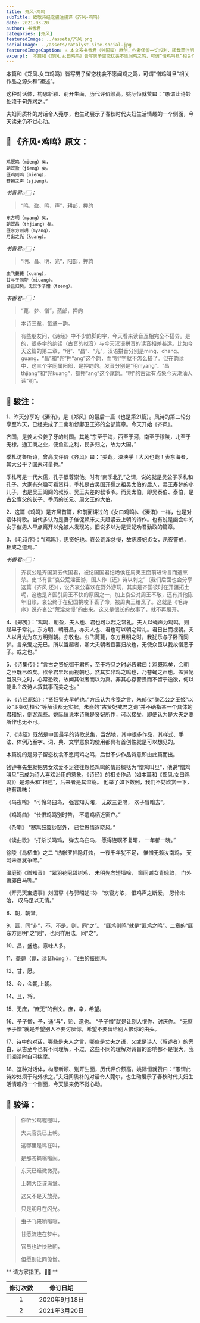 ```yaml
---
title: 齐风∘鸡鸣
subTitle: 致敬诗经之骏注骏译《齐风∘鸡鸣》 
date: 2021-03-20 
author: 书香君
categories: [齐风]
featuredImage: ../assets/齐风.png
socialImage: ../assets/catalyst-site-social.jpg
featuredImageCaption: ⚠️️ 本文系书香君（钟国骏）原创，作者保留一切权利，转载需注明出处。
excerpt:  本篇和《郑风.女曰鸡鸣》皆写男子留恋枕衾不愿闻鸡之鸣，可谓“憎鸡叫旦”相关作品之源头和“祖述”。  这种对话体，构思新颖、别开生面，历代评价颇高。姚际恒就赞曰：“愚谓此诗妙处须于句外求之。”  夫妇间质朴的对话令人莞尔，也生动展示了春秋时代夫妇生活情趣的一个侧面，今天读来仍不觉 
---
```


本篇和《郑风.女曰鸡鸣》皆写男子留恋枕衾不愿闻鸡之鸣，可谓“憎鸡叫旦”相关作品之源头和“祖述”。

这种对话体，构思新颖、别开生面，历代评价颇高。姚际恒就赞曰：“愚谓此诗妙处须于句外求之。”

夫妇间质朴的对话令人莞尔，也生动展示了春秋时代夫妇生活情趣的一个侧面，今天读来仍不觉心动。

## 🌼 《齐风∘鸡鸣》原文：
```

鸡既鸣（mieng）矣，
朝既盈（jieng）矣。
匪鸡则鸣（mieng），
苍蝇之声（sjieng）。

```
*书香君👉🏻：* 

> “鸣、盈、鸣、声”，耕部，押韵

```
东方明（myang）矣，
朝既昌（thjiang）矣。
匪东方则明（myang），
月出之光（kuang）。

```
*书香君👉🏻：* 

> “明、昌、明、光”，阳部，押韵

```
虫飞薨薨（xuəng），
甘与子同梦（miuəng）。
会且归矣，无庶予子憎（tzəng）。

```
*书香君👉🏻：* 

> “薨、梦、憎”，蒸部，押韵

> 本诗三章，每章一韵。

> 有些朋友问，《诗经》中不少韵脚的字，今天看来读音互相完全不搭界。是的，很多字的韵读（古音的拟音）与今天汉语拼音的读音相差甚远。比如今天这篇的第二章，“明”、“昌”、“光”，汉语拼音分别是ming、chang、guang，“昌”和“光”押“ang”这个韵，而“明”字就不怎么搭了。但在韵读中，这三个字同属阳部，是押韵的。发音分别是“明myang”、“昌thjiang”和“光kuang”，都押“ang”这个尾韵。“明”的古读有点象今天潮汕人读“明”。

## 🍁️ 骏注：

1、昨天分享的《溱洧》，是《郑风》的最后一篇（也是第21篇）。风诗的第二轮分享至昨天，已经完成了二南和邶鄘卫王郑的全部篇章。今天开始《齐风》。

齐国，是姜太公姜子牙的封国。其地“东至于海，西至于河，南至于穆陵，北至于无棣。通工商之业，便鱼盐之利，民多归之，故为大国。”

季札访鲁听诗，曾高度评价《齐风》曰：“美哉，泱泱乎！大风也哉！表东海者，其大公乎？国未可量也。”

季札可是一代大儒，孔子很尊崇他。时有“南季北孔”之谓，说的就是吴公子季札和孔子。大家有兴趣可看资料，季札是古吴国开彊之祖吴太伯的后人，吴王寿梦的小儿子，也是吴王阖闾的叔叔、吴王夫差的叔爷爷。而吴太伯，即吴泰伯、泰伯，是古公亶父的长子、季历的长兄、周文王的大伯。

2、这篇《鸡鸣》是齐风首篇，和前面讲过的《女曰鸡鸣》、《溱洧》一样，也是对话体诗歌。当代多认为是妻子催促赖床丈夫赶紧去上朝的诗作。也有说是幽会中的女子催男人早点离开以免被人发现的。旧说多以为是贤妃劝君勤政的篇章。

3、《毛诗序》：“《鸡鸣》，思贤妃也。哀公荒淫怠慢，故陈贤妃贞女，夙夜警戒，相成之道焉。”

*书香君👉🏻：* 

> 齐哀公是齐国第五代国君，被纪国国君纪炀侯在周夷王面前进谗言而遭烹杀。史书有言“哀公荒淫田游，国人作《还》诗以刺之”（我们后面也会分享这篇《齐风.还》），说齐哀公喜欢在野外游玩，其实是齐国彼时在开疆拓土呢，这也是齐国引周王不快的原因之一，加上哀公对周王不敬，还有其他陈年旧账，哀公终于在纪国挑唆下丢了命，被周夷王给烹了。这就是《毛诗序》说齐哀公“荒淫怠慢”的由来。这又是很长的故事了，就不再展开。

4、《郑笺》：“鸡鸣、朝盈，夫人也、君也可以起之常礼。夫人以蝇声为鸡鸣，则起早于常礼。东方明、朝既昌，亦夫人也、君也可以朝之常礼。君日出而视朝。夫人以月光为东方明则朝。亦敬也。虫飞薨薨，东方且明之时，我犹乐与子卧而同梦。言亲爱之无已。所以当起者，卿大夫朝者且罢归故也，无使众臣以我故憎恶于子。戒之也。”

5、《诗集传》：“言古之贤妃御于君所，至于将旦之时必告君曰：鸡既鸣矣，会朝之臣既已盈矣。欲令君早起而视朝也。然其实非鸡之鸣也，乃苍蝇之声也。盖贤妃当夙兴之时，心常恐晚，故闻其似者而以为真。非其心存警畏而不留于逸欲，何以能此？故诗人叙其事而美之也。”

6、《诗经原始》：“贤妇警夫早朝也。”方氏认为序笺之言、朱郁仪“美乙公之王姬”以及“卫姬劝桓公”等解读都无实据，朱熹的“古贤妃戒君之词”并不确指某一个具体的君和妃，倒客观些。姚际恒说本诗就是贤妃所作，可以接受，即便认为是大夫之妻所作也无不可。

7、《诗经》既然是中国最早的诗歌总集，当然地，其中很多作品，其样式、手法、体例乃至字、词、典、文学意象的使用都具有首创性就是可以想见的。

本篇说的是男子留恋枕衾不愿闻鸡之鸣，后世不少作品诗意即由此篇而出。

钱钟书先生就把男女欢爱不足往往怨怪鸡鸣的情形概括为“憎鸡叫旦”，他说“憎鸡叫旦”已成为诗人喜欢沿用的意象，《诗经》的相关作品（如本篇和《郑风.女曰鸡鸣》）是源头和“祖述”，后来者是其滥觞。 他举了如下数例，我们不妨欣赏一下，也有趣味：

《乌夜啼》
“可怜乌臼鸟，
强言知天曙，
无故三更啼，
欢子冒暗去”。

《鸡鸣曲》
“长恨鸡鸣别时苦，
不遣鸡栖近窗户。”

《杂嘲》
“寒鸡鼓翼纱窗外，
已觉恩情逐晓风。”

《读曲歌》
“打杀长鸣鸡，
弹去乌臼鸟，
愿得连暝不复曙，
一年都一晓。”

徐陵《乌栖曲》之二
“绣帐罗帏隐灯烛，
一夜千年犹不足，
惟憎无赖汝南鸡，
天河未落犹争啼。”

温庭筠《赠知音》
“翠羽花冠碧树鸡，
未明先向短墙啼，
窗间谢女青蛾敛，
门外萧郎白马嘶。”

《开元天宝遗事》刘国容《与郭昭述书》
“欢寝方浓，
恨鸡声之断爱，
恩怜未洽，
叹马足以无情。”

8、朝，朝堂。

9、匪，同“非”，不、不是。则，同“之”。
“匪鸡则鸣”就是“匪鸡之鸣”。二章的“匪东方则明”之“则”，也同样用法，同“之”。

10、昌，盛也。意味人多。

11、薨薨（薨，读音hōng ），飞虫的振翅声。

12、甘，愿。

13、会，会朝,上朝。

14、且，将。

15、无庶，“庶无”的倒文。庶，幸，希望。

16、予子憎，予，通“与”，贻、遗也。
“予子憎”就是让别人恨你、讨厌你。
“无庶予子憎”就是希望别人不要讨厌你，希望不要留给别人恨你的由头。

17、诗中的对话，哪些是夫人之言，哪些是丈夫之语，又或是诗人（叙述者）的旁白，从古至今也有不同理解，不过，这些不同的理解对诗旨的影响都不是很大，我们阅读时自可揣摩。

18、这种对话体，构思新颖、别开生面，历代评价颇高。姚际恒就赞曰：“愚谓此诗妙处须于句外求之。”夫妇间质朴的对话令人莞尔，也生动展示了春秋时代夫妇生活情趣的一个侧面，今天读来仍不觉心动。

## 🍁️ 骏译：

> 你听公鸡喔喔叫，
> 
> 大夫官员已上朝。
> 
> 这哪里是鸡在叫，
> 
> 是那苍蝇嗡嗡闹。

> 东天已经微微亮，
> 
> 上朝大臣该满堂。
> 
> 这又不是天放亮，
> 
> 只是明月在闪光。

> 虫子飞来响嗡嗡，
> 
> 甘愿流连在梦中。
> 
> 官员也许快散朝，
> 
> 但愿别让同僚憎。

** 请方家指正。🙏🏻 **

| 修订次数      | 修订日期 | 
|   :----: |    :----:   | 
| 1    | 2020年9月18日       | 
| 2    | 2021年3月20日       | 
